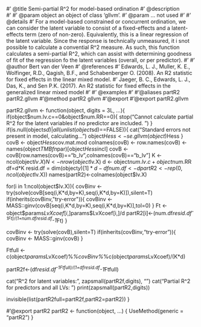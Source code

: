 #' @title Semi-partial R^2 for model-based ordination
#' @description  
#' 
#' @param object an object of class 'gllvm'.
#' @param ... not used
#' 
#' @details
#' For a model-based constrained or concurrent ordination, we can consider the latent variable to consist of a fixed-effects and a latent-effects term (zero of non-zero). Equivalently, this is a linear regression of the latent variable. Since the response is technically unmeasured, it i snot possible to calculate a convential R^2 measure. As such, this function calculates a semi-partial R^2, which can assist with determining goodness of fit of the regression fo the latent variables (overall, or per predictor).
#' 
#' @author Bert van der Veen
#' @references
#' Edwards, L. J., Muller, K. E., Wolfinger, R.D., Qagish, B.F., and Schabenberger O. (2008). An R2 statistic for fixed effects in the linear mixed model.
#' Jaeger, B. C., Edwards, L. J., Das, K., and Sen P.K. (2017). An R2 statistic for fixed effects in the generalized linear mixed model
#' 
#' @examples
#' \dontrun{
#'# Load a dataset from the mvabund package
#'data(spider)
#'y <- as.matrix(spider$abund)
#'x <- as.matrix(spider$x)
#'# Fit gllvm with constrained latent variables
#'fit <- gllvm(y = y, X=x, num.lv.c=2, family = poisson())
#'# semi-partial R^2:
#'partR2(fit)
#'}
#'@aliases partR2 partR2.gllvm
#'@method partR2 gllvm
#'@export
#'@export partR2.gllvm

partR2.gllvm <- function(object, digits = 3L, ...){
  if(object$num.lv.c==0&object$num.RR==0){
    stop("Cannot calculate partial R^2 for the latent variables if no predictor are included. \n")
  }
  if(is.null(object$sd)|all(unlist(object$sd)==FALSE)){
    cat("Standard errors not present in model, calculating...\n")
    object$Hess<-se.gllvm(object)$Hess 
  }
  covB <- object$Hess$cov.mat.mod
  colnames(covB) <- row.names(covB) <- names(object$TMBfn$par)[object$Hess$incl]
  covB <- covB[row.names(covB)=="b_lv",colnames(covB)=="b_lv"]
  K <- ncol(object$lv.X)
  N <- nrow(object$lv.X)
  d <- object$num.lv.c+object$num.RR
  df=d*K
  resid.df = dim(object$y)[1]*d-df
  num.df <- d
  partR2<-rep(0,ncol(object$lv.X))
  names(partR2)<-colnames(object$lv.X)
  
  for(i in 1:ncol(object$lv.X)){
    covBinv <- try(solve(covB[seq(i,K*d,by=K),seq(i,K*d,by=K)]),silent=T)
    if(inherits(covBinv,"try-error")){
      covBinv <- MASS::ginv(covB[seq(i,K*d,by=K),seq(i,K*d,by=K)],tol=0)
    }
    Ft <- object$params$LvXcoef[i,]%*%covBinv%*%object$params$LvXcoef[i,]/d
    partR2[i]<-(num.df*resid.df^-1*Ft)/(1+num.df*resid.df^-1*Ft)
  }

  covBinv <- try(solve(covB),silent=T)
  if(inherits(covBinv,"try-error")){
    covBinv <- MASS::ginv(covB)
  }
  
  Ftfull <- c(object$params$LvXcoef)%*%covBinv%*%c(object$params$LvXcoef)/(K*d)
  
  partR2f<-(df*resid.df^-1*Ftfull)/(1+df*resid.df^-1*Ftfull)

  cat("R^2 for latent variables:", zapsmall(partR2f,digits), "\n \n")
  cat("Partial R^2 for predictors and all LVs: \n")
  print(zapsmall(partR2,digits))
  
  invisible(list(partR2full=partR2f,partR2=partR2))
}

#'@export partR2
partR2 <- function(object, ...)
{
  UseMethod(generic = "partR2")
}
